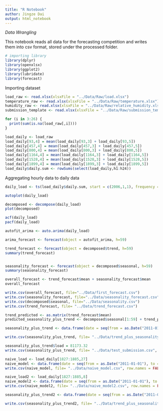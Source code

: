 ```yaml
---
title: "R Notebook"
author: Jingze Dai
output: html_notebook
---
```

*Data Wrangling*

This notebook reads all data for the forecasting competition and writes them into csv format, stored under the processed folder. 

```r
# importing library
library(dplyr)
library(openxlsx)
library(ggplot2)
library(lubridate)
library(forecast)
```

Importing dataset
```r
load_raw <- read.xlsx(xlsxFile = "../Data/Raw/load.xlsx")
temperature_raw <- read.xlsx(xlsxFile = "../Data/Raw/temperature.xlsx")
humidity_raw <- read.xlsx(xlsxFile = "../Data/Raw/relative_humidity.xlsx")
submission_template <- read.xlsx(xlsxFile = "../Data/Raw/submission_template.xlsx")
```

```r
for (i in 3:26) {
  print(sum(is.na(load_raw[,i])))
}
```

```r
load_daily <- load_raw
load_daily[93,4] = mean(load_daily[93,3] + load_daily[93,5])
load_daily[457,4] = mean(load_daily[457,3] + load_daily[457,5])
load_daily[800,4] = mean(load_daily[800,3] + load_daily[800,5])
load_daily[1164,4] = mean(load_daily[1164,3] + load_daily[1164,5])
load_daily[1528,4] = mean(load_daily[1528,3] + load_daily[1528,5])
load_daily[1899,4] = mean(load_daily[1899,3] + load_daily[1899,5])
load_daily$daily.sum <- rowSums(select(load_daily,h1:h24))
```


Aggregating hourly data to daily data

```r
daily_load <- ts(load_daily$daily.sum, start = c(2006,1,1), frequency = 365)

autoplot(daily_load)
```
```r
decomposed <- decompose(daily_load)
plot(decomposed)

acf(daily_load)
pacf(daily_load)
```


```r
autofit_arima <- auto.arima(daily_load)
```

```r
arima_forecast <- forecast(object = autofit_arima, h=59)

```

```r
trend_forecast <- forecast(object = decomposed$trend, h=59)
summary(trend_forecast)


seasonality_forecast <- forecast(object = decomposed$seasonal, h=59)
summary(seasonality_forecast)

overall_forecast <- trend_forecast$mean + seasonality_forecast$mean
overall_forecast
```


```r
write.csv(overall_forecast, file="../Data/first_forecast.csv")
write.csv(seasonality_forecast, file="../Data/seasonality_forecast.csv")
write.csv(decomposed$seasonal, file="../Data/seasonality.csv")
write.csv(trend_forecast, file= "../Data/trend_forecast.csv")
```

```r
trend_predicted <- as.matrix(trend_forecast$mean)
predicted_seasonality_plus_trend <- decomposed$seasonal[1:59] + trend_predicted

seasonality_plus_trend <- data.frame(date = seq(from = as.Date("2011-01-01"), to = as.Date("2011-02-28"), by = "day"),load=predicted_seasonality_plus_trend)
```

```r
write.csv(seasonality_plus_trend, file= "../Data/trend_plus_seasonality.csv", row.names = FALSE)
```

```r
seasonality_plus_trend$load = 81173.32
write.csv(seasonality_plus_trend, file= "../Data/test_submission.csv", row.names = FALSE)
```

```r
naive_load <- load_daily[1827:1885,27]
naive_model <- data.frame(date = seq(from = as.Date("2011-01-01"), to = as.Date("2011-02-28"), by = "day"),load=naive_load)
write.csv(naive_model, file= "../Data/naive_model.csv", row.names = FALSE)
```

```r
naive_load2 <- load_daily[1827:1885,8]
naive_model2 <- data.frame(date = seq(from = as.Date("2011-01-01"), to = as.Date("2011-02-28"), by = "day"),load=naive_load2)
write.csv(naive_model2, file= "../Data/naive_model2.csv", row.names = FALSE)
```


```r
seasonality_plus_trend2 <- data.frame(date = seq(from = as.Date("2011-01-01"), to = as.Date("2011-02-28"), by = "day"),load=round(predicted_seasonality_plus_trend/24))

write.csv(seasonality_plus_trend2, file= "../Data/trend_plus_seasonality2.csv", row.names = FALSE)
```

